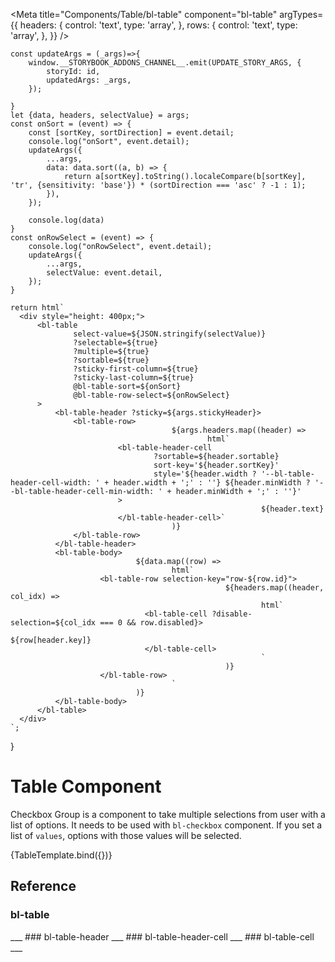 
<Meta
		title="Components/Table/bl-table"
		component="bl-table"
		argTypes={{
			headers: {
				control: 'text',
				type: 'array',
			},
			rows: {
				control: 'text',
				type: 'array',
			},
		}}
/>

	const updateArgs = (_args)=>{
		window.__STORYBOOK_ADDONS_CHANNEL__.emit(UPDATE_STORY_ARGS, {
			storyId: id,
			updatedArgs: _args,
		});

	}
	let {data, headers, selectValue} = args;
	const onSort = (event) => {
		const [sortKey, sortDirection] = event.detail;
		console.log("onSort", event.detail);
		updateArgs({
			...args,
			data: data.sort((a, b) => {
				return a[sortKey].toString().localeCompare(b[sortKey], 'tr', {sensitivity: 'base'}) * (sortDirection === 'asc' ? -1 : 1);
			}),
		});

		console.log(data)
	}
	const onRowSelect = (event) => {
		console.log("onRowSelect", event.detail);
		updateArgs({
			...args,
			selectValue: event.detail,
		});
	}

	return html`
      <div style="height: 400px;">
          <bl-table
                  select-value=${JSON.stringify(selectValue)}
                  ?selectable=${true}
                  ?multiple=${true}
                  ?sortable=${true}
                  ?sticky-first-column=${true}
                  ?sticky-last-column=${true}
                  @bl-table-sort=${onSort}
                  @bl-table-row-select=${onRowSelect}
          >
              <bl-table-header ?sticky=${args.stickyHeader}>
                  <bl-table-row>
										${args.headers.map((header) =>
												html`
                            <bl-table-header-cell
                                    ?sortable=${header.sortable}
                                    sort-key='${header.sortKey}'
                                    style='${header.width ? '--bl-table-header-cell-width: ' + header.width + ';' : ''} ${header.minWidth ? '--bl-table-header-cell-min-width: ' + header.minWidth + ';' : ''}'
                            >
															${header.text}
                            </bl-table-header-cell>`
										)}
                  </bl-table-row>
              </bl-table-header>
              <bl-table-body>
								${data.map((row) =>
										html`
                        <bl-table-row selection-key="row-${row.id}">
													${headers.map((header, col_idx) =>
															html`
                                  <bl-table-cell ?disable-selection=${col_idx === 0 && row.disabled}>
																		${row[header.key]}
                                  </bl-table-cell>
															`
													)}
                        </bl-table-row>
										`
								)}
              </bl-table-body>
          </bl-table>
      </div>
	`;
}

# Table Component

Checkbox Group is a component to take multiple selections from user with a list of options. It needs to be used with `bl-checkbox` component.
If you set a list of `values`, options with those values will be selected.

<Canvas>
  <Story name="Basic Usage" args={{
    headers: [
      {key: "id", sortKey: "id", text: "ID", minWidth: '100px', sticky:'left'},
      {key: "first_name", sortKey: "first_name", text: "First Name", minWidth: "100px"},
      {key: "last_name", sortKey: "last_name", text: "Last Name", width: "150px", minWidth: "100px"},
      {key: "email", text: "Email", width: "250px", minWidth: "250px"},
      {key: "gender", text: "Gender", width: '85px'},
      {key: "ip_address", text: "IP Address", width: '90px', sticky: 'right'},
    ],
	  selectValue: ["row-1","row-4"],
    data: [
	    {
		    id: 1,
		    first_name: "Antonella",
		    last_name: "Bellefonte",
		    email: "abellefonte0@nba.com",
		    gender: "Female",
		    ip_address: "193.108.174.118"
	    },
	    {id:2,first_name:"Wash",last_name:"Carnson",email:"wcarnson1@jalbum.net",gender:"Male",ip_address:"255.169.128.60"},
	    {id:3,first_name:"Betteanne",last_name:"Cowgill",email:"bcowgill2@timesonline.co.uk",gender:"Female",ip_address:"235.237.3.233", disabled: true},
	    {id:4,first_name:"Lilith",last_name:"Astbury",email:"lastbury3@shinystat.com",gender:"Female",ip_address:"46.41.60.65"},
	    {id:5,first_name:"Nikos",last_name:"Vasenkov",email:"nvasenkov4@slate.com",gender:"Male",ip_address:"13.95.130.24"},
	    {id:6,first_name:"Drucill",last_name:"Runciman",email:"drunciman5@hc360.com",gender:"Female",ip_address:"185.192.50.41"},
	    {id:7,first_name:"Gaspar",last_name:"Falls",email:"gfalls6@howstuffworks.com",gender:"Male",ip_address:"107.51.243.94"},
	    {id:8,first_name:"Hilary",last_name:"Izzatt",email:"hizzatt7@java.com",gender:"Male",ip_address:"136.171.100.29"},
	    {id:9,first_name:"Alonzo",last_name:"Beardwood",email:"abeardwood8@loc.gov",gender:"Male",ip_address:"110.116.212.242"},
	    {id:10,first_name:"Jacky",last_name:"Clyant",email:"jclyant9@earthlink.net",gender:"Male",ip_address:"55.126.158.104"},
	    {id:11,first_name:"Marjy",last_name:"Makinson",email:"mmakinsona@drupal.org",gender:"Agender",ip_address:"221.18.21.235"},
	    {id:12,first_name:"Wain",last_name:"Ferrand",email:"wferrandb@mtv.com",gender:"Male",ip_address:"122.1.62.7"},
	    {id:13,first_name:"Edmund",last_name:"Blasetti",email:"eblasettic@drupal.org",gender:"Male",ip_address:"9.249.190.250"},
	    {id:14,first_name:"Ketty",last_name:"Faithfull",email:"kfaithfulld@studiopress.com",gender:"Female",ip_address:"173.66.98.165"},
	    {id:15,first_name:"Giulio",last_name:"Monier",email:"gmoniere@ed.gov",gender:"Male",ip_address:"106.233.94.4"},
	    {id:16,first_name:"Jeffy",last_name:"Ditt",email:"jdittf@irs.gov",gender:"Agender",ip_address:"213.121.250.127"},
	    {id:17,first_name:"Ainsley",last_name:"Lowin",email:"alowing@businessinsider.com",gender:"Female",ip_address:"223.185.164.31"},
	    {id:18,first_name:"Germana",last_name:"Downing",email:"gdowningh@dion.ne.jp",gender:"Female",ip_address:"55.83.134.58"},
	    {id:19,first_name:"Kizzie",last_name:"Pyzer",email:"kpyzeri@google.com.br",gender:"Female",ip_address:"84.92.93.248"},
	    {id:20,first_name:"Almire",last_name:"Slinn",email:"aslinnj@wiley.com",gender:"Female",ip_address:"195.56.102.224"},
    ],
    stickyHeader:true
  }}>
    {TableTemplate.bind({})}
  </Story>
</Canvas>


## Reference
### bl-table
<ArgsTable of="bl-table"/>
___
### bl-table-header
<ArgsTable of="bl-table-header"/>
___
### bl-table-header-cell
<ArgsTable of="bl-table-header-cell"/>
___
### bl-table-cell
<ArgsTable of="bl-table-cell"/>
___
